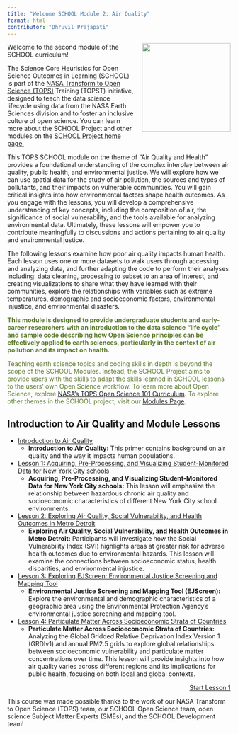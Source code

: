 ```yaml
---
title: "Welcome SCHOOL Module 2: Air Quality"
format: html
contributor: "Dhruvil Prajapati"
---
```


<img src="https://raw.githubusercontent.com/ciesin-geospatial/TOPSTSCHOOL/main/images/TOPSTSCHOOL-updated-logo02.png" align="right" height="200" style="padding-left: 15px; padding-bottom: 15px;"/>

Welcome to the second module of the SCHOOL curriculum!

The Science Core Heuristics for Open Science Outcomes in Learning (SCHOOL) is part of the [NASA Transform to Open Science (TOPS)](https://nasa.github.io/Transform-to-Open-Science/) Training (TOPST) initiative, designed to teach the data science lifecycle using data from the NASA Earth Sciences division and to foster an inclusive culture of open science. You can learn more about the SCHOOL Project and other modules on the [SCHOOL Project home page.](https://ciesin-geospatial.github.io/TOPSTSCHOOL/)

This TOPS SCHOOL module on the theme of "Air Quality and Health" provides a foundational understanding of the complex interplay between air quality, public health, and environmental justice. We will explore how we can use spatial data for the study of air pollution, the sources and types of pollutants, and their impacts on vulnerable communities. You will gain critical insights into how environmental factors shape health outcomes. As you engage with the lessons, you will develop a comprehensive understanding of key concepts, including the composition of air, the significance of social vulnerability, and the tools available for analyzing environmental data. Ultimately, these lessons will empower you to contribute meaningfully to discussions and actions pertaining to air quality and environmental justice.

The following lessons examine how poor air quality impacts human health. Each lesson uses one or more datasets to walk users through accessing and analyzing data, and further adapting the code to perform their analyses including: data cleaning, processing to subset to an area of interest, and creating visualizations to share what they have learned with their communities, explore the relationships with variables such as extreme temperatures, demographic and socioeconomic factors, environmental injustice, and environmental disasters.

::: {.callout-tip style="color: #5a7a2b;"}
**This module is designed to provide undergraduate students and early-career researchers with an introduction to the data science “life cycle” and sample code describing how Open Science principles can be effectively applied to earth sciences, particularly in the context of air pollution and its impact on health.**

Teaching earth science topics and coding skills in depth is beyond the scope of the SCHOOL Modules. Instead, the SCHOOL Project aims to provide users with the skills to adapt the skills learned in SCHOOL lessons to the users’ own Open Science workflow. To learn more about Open Science, explore [NASA's TOPS Open Science 101 Curriculum](https://openscience101.org/). To explore other themes in the SCHOOL project, visit our [Modules Page](https://ciesin-geospatial.github.io/TOPSTSCHOOL/modules.html).
:::

## Introduction to Air Quality and Module Lessons
- [Introduction to Air Quality](https://ciesin-geospatial.github.io/TOPSTSCHOOL-air-quality/m200-air-quality-primer.html)
    -   **Introduction to Air Quality:** This primer contains background on air quality and the way it impacts human populations.

-  [Lesson 1: Acquiring, Pre-Processing, and Visualizing Student-Monitored Data for New York City schools](https://ciesin-geospatial.github.io/TOPSTSCHOOL-air-quality/m201-student-led-monitoring-nyc.html)
    -   **Acquiring, Pre-Processing, and Visualizing Student-Monitored Data for New York City schools:** This lesson will emphasize the relationship between hazardous chronic air quality and socioeconomic characteristics of different New York City school environments.

- [Lesson 2: Exploring Air Quality, Social Vulnerability, and Health Outcomes in Metro Detroit](https://ciesin-geospatial.github.io/TOPSTSCHOOL-air-quality/m202-svi-tri-icis-places.html)
    -   **Exploring Air Quality, Social Vulnerability, and Health Outcomes in Metro Detroit:** Participants will investigate how the Social Vulnerability Index (SVI) highlights areas at greater risk for adverse health outcomes due to environmental hazards. This lesson will examine the connections between socioeconomic status, health disparities, and environmental injustice.

-  [Lesson 3: Exploring EJScreen: Environmental Justice Screening and Mapping Tool](https://ciesin-geospatial.github.io/TOPSTSCHOOL-air-quality/m203-ejscreen.html)
    -   **Environmental Justice Screening and Mapping Tool (EJScreen):** Explore the environmental and demographic characteristics of a geographic area using the Environmental Protection Agency's environmental justice screening and mapping tool.

- [Lesson 4: Particulate Matter Across Socioeconomic Strata of Countries](https://ciesin-geospatial.github.io/TOPSTSCHOOL-air-quality/m204-grdiv1-pm25.html)
    -   **Particulate Matter Across Socioeconomic Strata of Countries:** Analyzing the Global Gridded Relative Deprivation Index Version 1 (GRDIv1) and annual PM2.5 grids to explore global relationships between socioeconomic vulnerability and particulate matter concentrations over time. This lesson will provide insights into how air quality varies across different regions and its implications for public health, focusing on both local and global contexts.

::: {style="text-align: right;"}
[Start Lesson 1](https://ciesin-geospatial.github.io/TOPSTSCHOOL-air-quality/m201-student-led-monitoring-nyc.html){.btn .btn-primary .btn role="button"}
:::

This course was made possible thanks to the work of our NASA Transform to Open Science (TOPS) team, our SCHOOL Open Science team, open science Subject Matter Experts (SMEs), and the SCHOOL Development team!